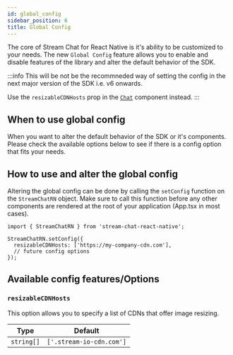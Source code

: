 ```yaml
---
id: global_config
sidebar_position: 6
title: Global Config
---
```


The core of Stream Chat for React Native is it's ability to be customized to your needs.
The new `Global Config` feature allows you to enable and disable features of the library and alter the default behavior of the SDK.

:::info
This will be not be the recommneded way of setting the config in the next major version of the SDK i.e. v6 onwards.

Use the `resizableCDNHosts` prop in the [`Chat`](../core-components/chat.mdx) component instead.
:::

## When to use global config

When you want to alter the default behavior of the SDK or it's components.
Please check the available options below to see if there is a config option that fits your needs.

## How to use and alter the global config

Altering the global config can be done by calling the `setConfig` function on the `StreamChatRN` object.
Make sure to call this function before any other components are rendered at the root of your application (App.tsx in most cases).

```tsx
import { StreamChatRN } from 'stream-chat-react-native';

StreamChatRN.setConfig({
  resizableCDNHosts: ['https://my-company-cdn.com'],
  // future config options
});
```

## Available config features/Options

### `resizableCDNHosts`

This option allows you to specify a list of CDNs that offer image resizing.

| Type       | Default                  |
| ---------- | ------------------------ |
| `string[]` | `['.stream-io-cdn.com']` |
